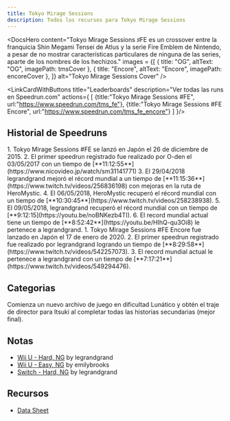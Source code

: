```yaml
---
title: Tokyo Mirage Sessions
description: Todos los recursos para Tokyo Mirage Sessions
---
```



<DocsHero 
    content="Tokyo Mirage Sessions ♯FE es un crossover entre la franquicia Shin Megami Tensei de Atlus y la serie Fire Emblem de Nintendo, a pesar de no mostrar características particulares de ninguna de las series, aparte de los nombres de los hechizos."
    images = {[
        {
            title: "OG",
            altText: "OG",
            imagePath: tmsCover
        },
        {
            title: "Encore",
            altText: "Encore",
            imagePath: encoreCover
        },
    ]}
    alt="Tokyo Mirage Sessions Cover"
/>

<LinkCardWithButtons title="Leaderboards" description="Ver todas las runs en Speedrun.com" actions={
    [
        {title:"Tokyo Mirage Sessions #FE",
        url:"https://www.speedrun.com/tms_fe"},
        {title:"Tokyo Mirage Sessions #FE Encore",
        url:"https://www.speedrun.com/tms_fe_encore"}
    ]
}/>

## Historial de Speedruns

<Tabs>
<TabItem label="Hard, NG - Wii U">
<Steps>
1. Tokyo Mirage Sessions #FE se lanzó en Japón el 26 de diciembre de 2015.
2. El primer speedrun registrado fue realizado por O-den el 03/05/2017 con un tiempo de [**11:12:55**](https://www.nicovideo.jp/watch/sm31141771)
3. El 29/04/2018 legrandgrand mejoró el récord mundial a un tiempo de [**11:15:36**](https://www.twitch.tv/videos/256836198) con mejoras en la ruta de HeroMystic.
4. El 06/05/2018, HeroMystic recuperó el récord mundial con un tiempo de [**10:30:45**](https://www.twitch.tv/videos/258238938).
5. El 09/05/2018, legrandgrand recuperó el récord mundial con un tiempo de [**9:12:15](https://youtu.be/noBNKezb4TI).
6. El record mundial actual tiene un tiempo de [**8:52:42**](https://youtu.be/HIhQ-qu3Oi8) le pertenece a legrandgrand.
</Steps>
</TabItem>

<TabItem label="Hard, NG - Switch">
<Steps>
1. Tokyo Mirage Sessions #FE Encore fue lanzado en Japón el 17 de enero de 2020.
2. El primer speedrun registrado fue realizado por legrandgrand logrando un tiempo de [**8:29:58**](https://www.twitch.tv/videos/542257073).
3. El record mundial actual le pertenece a legrandgrand con un tiempo de [**7:17:21**](https://www.twitch.tv/videos/549294476).
</Steps>
</TabItem>
</Tabs>

## Categorias
<CardGrid>
    <Card title="Hard, NG"></Card>
    <Card title="Easy, NG"></Card>
    <Card title="Normal, NG+"></Card>
    <Card title="Lunatic, NG (Best END)">Comienza un nuevo archivo de juego en dificultad Lunático y obtén el traje de director para Itsuki al completar todas las historias secundarias (mejor final).</Card>
</CardGrid>

## Notas
- [Wii U - Hard, NG](https://pastebin.com/umeHrwTs) by legrandgrand
- [Wii U - Easy, NG](https://emilybrooks.github.io/tms/) by emilybrooks
- [Switch - Hard, NG](https://pastebin.com/umeHrwTs) by legrandgrand

## Recursos
- [Data Sheet](https://docs.google.com/spreadsheets/d/1LSA0F4c_j0e_xB9Kya5Rl43bWEsGD9NGIAJS9rYwfQk/edit#gid=0)
